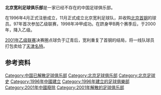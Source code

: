 {{unreferenced|time=2013-05-26T08:50:18+00:00}}
'''北京宽利足球俱乐部'''是一家已经不存在的中国足球俱乐部。

在1996年4月正式注册成立，11月正式成立北京宽利足球队，并收购[[北京首钢足球俱乐部|北京首钢]]的球员。97年首次参加乙级联赛，1998年冲甲成功。在跻身甲B两个赛季后，于2000年，降入乙级。

[[2001年中国足球乙级联赛|2001年乙级联赛]]决赛圈点球负于辽青后，宽利重复了首钢的结局，将一线队球员打包卖给了[[天津名特足球俱乐部|天津名特]]。

==参考资料==
{{reflist}}

[[Category:中国已解散足球俱乐部|Category:中国已解散足球俱乐部]]
[[Category:北京足球俱乐部|Category:北京足球俱乐部]]
[[Category:北京足球史|Category:北京足球史]]
[[Category:1996年中國建立|Category:1996年中國建立]]
[[Category:1996年建立的足球俱樂部|Category:1996年建立的足球俱樂部]]
[[Category:2001年中國廢除|Category:2001年中國廢除]]
[[Category:2001年解散的足球俱乐部|Category:2001年解散的足球俱乐部]]